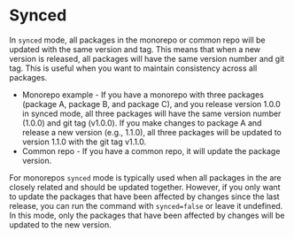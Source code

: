# Synced

In `synced` mode, all packages in the monorepo or common repo will be updated with the same version and tag. This means that when a new version is released, all packages will have the same version number and git tag. This is useful when you want to maintain consistency across all packages.

- Monorepo example - If you have a monorepo with three packages (package A, package B, and package C), and you release version 1.0.0 in synced mode, all three packages will have the same version number (1.0.0) and git tag (v1.0.0). If you make changes to package A and release a new version (e.g., 1.1.0), all three packages will be updated to version 1.1.0 with the git tag v1.1.0.
- Common repo - If you have a common repo, it will update the package version.

For monorepos `synced` mode is typically used when all packages in the are closely related and should be updated together. However, if you only want to update the packages that have been affected by changes since the last release, you can run the command with `synced=false` or leave it undefined. In this mode, only the packages that have been affected by changes will be updated to the new version.